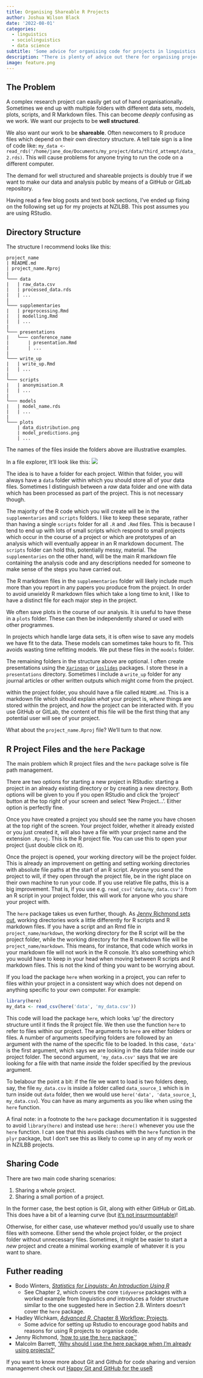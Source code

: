 ```yaml
---
title: Organising Shareable R Projects
author: Joshua Wilson Black
date: '2022-08-01'
categories:
  - linguistics
  - sociolinguistics
  - data science
subtitle: 'Some advice for organising code for projects in linguistics using RStudio.'
description: "There is plenty of advice out there for organising projects using R and RStudio. This post gathers together the advice I've found useful, especially with respect to sharing code and data between researchers. I run through directory stucture, the use of R project files, and the `here` package."
image: feature.png
---
```


## The Problem

A complex research project can easily get out of hand organisationally. 
Sometimes we end up with multiple folders with different data sets, models,
plots, scripts, and R Markdown files. This can become _deeply_ confusing as we
work. We want our projects to be **well structured**.

We also want our work to be **shareable**. Often newcomers to R produce files
which depend on their own directory structure. A tell tale sign is a line of code like:
`my_data <- read_rds('/home/jane_doe/Documents/my_project/data/third_attempt/data_2.rds)`.
This will cause problems for anyone trying to run the code on a different
computer.

The demand for well structured and shareable projects is doubly true if we want
to make our data and analysis public by means of a GitHub or GitLab repository.

Having read a few blog posts and text book sections, I've ended up fixing on the
following set up for my projects at NZILBB. This post assumes you are using
RStudio.

## Directory Structure

The structure I recommend looks like this:

```
project_name
| README.md
| project_name.Rproj
|
└─── data
|   | raw_data.csv
|   | processed_data.rds
|   | ...
|
└─── supplementaries
|   | preprocessing.Rmd
|   | modelling.Rmd
|   | ...
|
└─── presentations
|   └─── conference_name
|       | presentation.Rmd
|       | ...
|
└─── write_up
|   | write_up.Rmd
|   | ...
|
└─── scripts
|   | anonymisation.R
|   | ...
|
└─── models
|   | model_name.rds
|   | ...
|
└─── plots
    | data_distribution.png
    | model_predictions.png
    | ...

```

The names of the files inside the folders above are illustrative examples.

In a file explorer, It'll look like this:
![](browser.png)

The idea is to have a folder for each project. Within that folder, you will
always have a `data` folder within which you should store all of your data
files. Sometimes I distinguish between a _raw_ data folder and one with data
which has been processed as part of the project. This is not necessary though.

The majority of the R code which you will create will be in the `supplementaries`
and `scripts` folders. I like to keep these separate, rather than having a single
`scripts` folder for all `.R` and `.Rmd` files. This is because I tend to end up
with lots of small scripts which respond to small projects which occur in the 
course of a project or which are prototypes of an analysis which will eventually
appear in an R markdown document. The `scripts` folder can hold this,
potentially messy, material. The `supplementaries` on the other hand, will be
the main R markdown file containing the analysis code and any descriptions 
needed for someone to make sense of the steps you have carried out. 

The R markdown files in the `supplementaries` folder will likely include much 
more than you report in any papers you produce from the project. In order to 
avoid unwieldy R markdown files which take a long time to knit, I like to have
a distinct file for each major step in the project.

We often save plots in the course of our analysis. It is useful to have these
in a `plots` folder. These can then be
independently shared or used with other programmes.

In projects which handle large data sets, it is often wise to save any models we
have fit to the data. These models can sometimes take hours to fit. This avoids
wasting time refitting models. We put these files in the `models`
folder. 

The remaining folders in the structure above are optional. I often create
presentations using the [`Xaringan`](https://bookdown.org/yihui/rmarkdown/xaringan.html) or [`ioslides`](https://bookdown.org/yihui/rmarkdown/ioslides-presentation.html) packages. I store these in a
`presentations` directory. Sometimes I include a `write_up` folder for any 
journal articles or other written outputs which might come from the project.

within the project folder, you should have a file called `README.md`. This is
a markdown file which should explain _what_ your project is, _where_ things
are stored within the project, and _how_ the project can be interacted with.
If you use GitHub or GitLab, the content of this file will be the first thing 
that any potential user will see of your project.

What about the `project_name.Rproj` file? We'll turn to that now.

## R Project Files and the `here` Package

The main problem which R project files and the `here` package solve is file 
path management. 

There are two options for starting a new project in RStudio: starting a project
in an already existing directory or by creating a new directory. Both options 
will be given to you if you open RStudio and click the 'project' button at the
top right of your screen and select 'New Project...'. Either option is perfectly
fine.

Once you have created a project you should see the name you have chosen at the 
top right of the screen. Your project folder, whether it already existed or you
just created it, will also have a file with your project name and the extension
`.Rproj`. This is the R project file. You can use this to open your project
(just double click on it).

Once the project is opened, your working directory will be the project folder.
This is already an improvement on getting and setting working directories 
with absolute file paths at the start of an R script. Anyone you send the
project to will, if they open through the project file, be in the right place
on their own machine to run your code. If you use relative file paths, this 
is a big improvement. That is, if you use 
e.g. `read_csv('data/my_data.csv')` from an R script in your project folder, 
this will work for anyone who you share your project with.

The `here` package takes us even further, though. 
As [Jenny Richmond sets out](http://jenrichmond.rbind.io/post/how-to-use-the-here-package/),
working directories work a little differently for R scripts and R markdown files.
If you have a script and an Rmd file in `project_name/markdown`, the working
directory for the R script will be the project folder, while the working directory
for the R markdown file will be `project_name/markdown`. This means, for instance,
that code which works in your markdown file will not work in the R console. It's
also something which you would have to keep in your head when moving between R
scripts and R markdown files. This is not the kind of thing you want to be 
worrying about.

If you load the package `here` when working in a project, you can refer to files
within your project in a consistent way which does not depend on anything 
specific to your own computer. For example:

```r
library(here)
my_data <- read_csv(here('data', 'my_data.csv'))
```

This code will load the package `here`, which looks 'up' the directory structure
until it finds the R project file. We then use the function `here` to refer to 
files within our project. The arguments to `here` are either folders or files.
A number of arguments specifying folders are followed by an argument with the
name of the specific file to be loaded. In this case, `'data'` is the first 
argument, which says we are looking in the data folder inside our project
folder. The second argument, `'my_data.csv'` says that we are looking for a file
with that name _inside_ the folder specified by the previous argument. 

To belabour the point a bit: if the file we want to load is two folders deep,
say, the file `my_data.csv` is inside a folder called `data_source_1` which is
in turn inside out `data` folder, then we would use `here('data', 'data_source_1`, `my_data.csv`).
You can have as many arguments as you like when using the `here` function.

A final note: in a footnote to the `here` package documentation it is suggested
to avoid `library(here)` and instead use `here::here()` whenever you use the
`here` function. I can see that this avoids clashes with the `here` function 
in the `plyr` package, but I don't see this as likely to come up in any of my
work or in NZILBB projects.

## Sharing Code

There are two main code sharing scenarios:

1. Sharing a whole project.
2. Sharing a small portion of a project.

In the former case, the best option is Git, along with either GitHub or GitLab. 
This does have a bit of a learning curve (but [it's not insurmountable](https://happygitwithr.com/))!

Otherwise, for either case, use whatever method you'd usually use to share files
with someone. Either send the whole project folder, or the project folder 
without unnecessary files. Sometimes, it might be easier to start a _new_ 
project and create a minimal working example of whatever it is you want to
share.

## Futher reading

- Bodo Winters, [_Statistics for Linguists: An Introduction Using R_](https://www.taylorfrancis.com/books/mono/10.4324/9781315165547/statistics-linguists-introduction-using-bodo-winter)
  - See Chapter 2, which covers the core `tidyverse` packages with a worked example from linguistics _and_ introduces a folder structure similar to the one suggested here in Section 2.8. Winters doesn't cover the `here` package.
- Hadley Wichkam, [_Advanced R_, Chapter 8 Workflow: Projects](https://r4ds.had.co.nz/workflow-projects.html).
  - Some advice for setting up Rstudio to encourage good habits and reasons for
  using R projects to organise code.
- Jenny Richmond, ['how to use the `here` package`'](http://jenrichmond.rbind.io/post/how-to-use-the-here-package/)
- Malcolm Barrett, ['Why should I use the here package when I'm already using projects?'](https://malco.io/2018/11/05/why-should-i-use-the-here-package-when-i-m-already-using-projects/)

If you want to know more about Git and Github for code sharing and version
management check out [Happy Git and GitHub for the useR](https://happygitwithr.com/)
